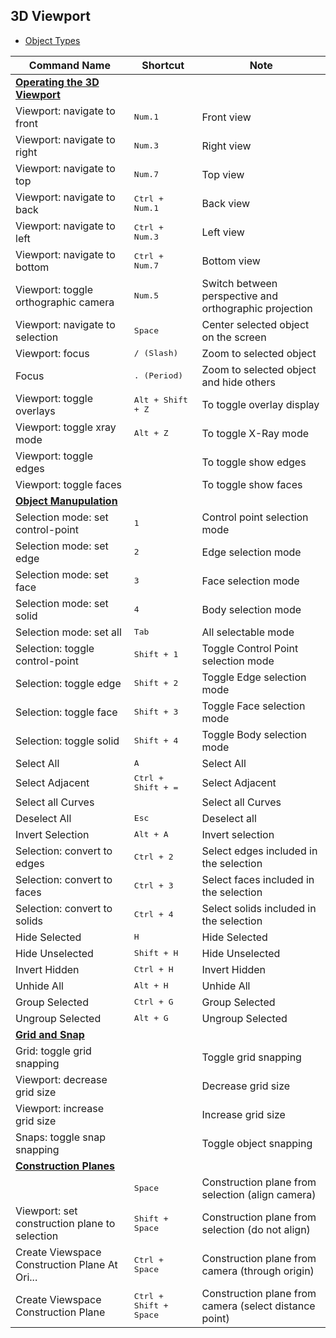 ## 3D Viewport

- [Object Types](./3d-viewport/object-types)

| Command Name                                                             | Shortcut                   | Note                                            |
| ------------------------------------------------------------------------ | -------------------------- | ------------------------------------------------------ |
| [**Operating the 3D Viewport**](./3d-viewport/operating-the-3d-viewport) |                            |                                                        |
| Viewport: navigate to front                                              | <kbd>Num.1</kbd>           | Front view                                             |
| Viewport: navigate to right                                              | <kbd>Num.3</kbd>           | Right view                                             |
| Viewport: navigate to top                                                | <kbd>Num.7</kbd>           | Top view                                               |
| Viewport: navigate to back                                               | <kbd>Ctrl + Num.1</kbd>    | Back view                                              |
| Viewport: navigate to left                                               | <kbd>Ctrl + Num.3</kbd>    | Left view                                              |
| Viewport: navigate to bottom                                             | <kbd>Ctrl + Num.7</kbd>    | Bottom view                                            |
| Viewport: toggle orthographic camera                                     | <kbd>Num.5</kbd>           | Switch between perspective and orthographic projection |
| Viewport: navigate to selection                                          | <kbd>Space</kbd>           | Center selected object on the screen                             |
| Viewport: focus                                                          | <kbd>/ (Slash)</kbd>       | Zoom to selected object                                 |
| Focus                                                                    | <kbd>. (Period)</kbd>      | Zoom to selected object and hide others    |
| Viewport: toggle overlays                                                | <kbd>Alt + Shift + Z</kbd> | To toggle overlay display                              |
| Viewport: toggle xray mode                                               | <kbd>Alt + Z</kbd>         | To toggle X-Ray mode                                   |
| Viewport: toggle edges                                                   |                            | To toggle show edges                                   |
| Viewport: toggle faces                                                   |                            | To toggle show faces                                   |
| [**Object Manupulation**](./3d-viewport/object-manipulation)             |                             |                                                        |
| Selection mode: set control-point                                        | <kbd>1</kbd>                | Control point selection mode                           |
| Selection mode: set edge                                                 | <kbd>2</kbd>                | Edge selection mode                                    |
| Selection mode: set face                                                 | <kbd>3</kbd>                | Face selection mode                                    |
| Selection mode: set solid                                                | <kbd>4</kbd>                | Body selection mode                                   |
| Selection mode: set all                                                  | <kbd>Tab</kbd>              | All selectable mode                                    |
| Selection: toggle control-point                                          | <kbd>Shift + 1</kbd>        | Toggle Control Point selection mode               |
| Selection: toggle edge                                                   | <kbd>Shift + 2</kbd>        | Toggle Edge selection mode                        |
| Selection: toggle face                                                   | <kbd>Shift + 3</kbd>        | Toggle Face selection mode                        |
| Selection: toggle solid                                                  | <kbd>Shift + 4</kbd>        | Toggle Body selection mode                       |
| Select All                                                               | <kbd>A</kbd>                | Select All                                             |
| Select Adjacent                                                          | <kbd>Ctrl + Shift + =</kbd>     | Select Adjacent                                        |
| Select all Curves                                                        |                             | Select all Curves                                      |
| Deselect All                                                             | <kbd>Esc</kbd>              | Deselect all                                           |
| Invert Selection                                                         | <kbd>Alt + A</kbd>          | Invert selection                                       |
| Selection: convert to edges                                              | <kbd>Ctrl + 2</kbd>         | Select edges included in the selection                 |
| Selection: convert to faces                                              | <kbd>Ctrl + 3</kbd>         | Select faces included in the selection                 |
| Selection: convert to solids                                             | <kbd>Ctrl + 4</kbd>         | Select solids included in the selection                |
| Hide Selected                                                            | <kbd>H</kbd>                | Hide Selected                                          |
| Hide Unselected                                                          | <kbd>Shift + H</kbd>          | Hide Unselected                                        |
| Invert Hidden                                                            | <kbd>Ctrl + H</kbd>           | Invert Hidden                                          |
| Unhide All                                                               | <kbd>Alt + H</kbd>            | Unhide All                                             |
| Group Selected                                                           | <kbd>Ctrl + G</kbd>           | Group Selected                                         |
| Ungroup Selected                                                         | <kbd>Alt + G</kbd>            | Ungroup Selected                                       |
| [**Grid and Snap**](./3d-viewport/grid-and-snap)                         |                             |                                                        |
| Grid: toggle grid snapping                                               |                             | Toggle grid snapping                                   |
| Viewport: decrease grid size                                             |                             | Decrease grid size                                     |
| Viewport: increase grid size                                             |                             | Increase grid size                                     |
| Snaps: toggle snap snapping                                              |                             | Toggle object snapping                                 |
| [**Construction Planes**](./3d-viewport/construction-plane)              |                             |                                                        |
|                                                                          | <kbd>Space</kbd>            | Construction plane from selection (align camera)       |
| Viewport: set construction plane to selection                            | <kbd>Shift + Space</kbd>      | Construction plane from selection (do not align)       |
| Create Viewspace Construction Plane At Ori...                            | <kbd>Ctrl + Space</kbd>       | Construction plane from camera (through origin)        |
| Create Viewspace Construction Plane                                      | <kbd>Ctrl + Shift + Space</kbd> | Construction plane from camera (select distance point) |








